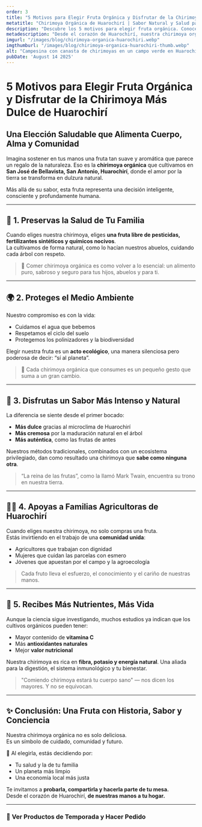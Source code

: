 ```yaml
---
order: 3
title: "5 Motivos para Elegir Fruta Orgánica y Disfrutar de la Chirimoya Más Dulce de Huarochirí"
metatitle: "Chirimoya Orgánica de Huarochirí | Sabor Natural y Salud para tu Familia"
description: "Descubre los 5 motivos para elegir fruta orgánica. Conoce la chirimoya de Huarochirí: cultivada sin químicos, con sabor inigualable y beneficios para toda la familia."
metadescription: "Desde el corazón de Huarochirí, nuestra chirimoya orgánica es dulce, cremosa y saludable. 5 razones para disfrutar fruta libre de químicos y apoyar a agricultores locales."
imgurl: "/images/blog/chirimoya-organica-huarochiri.webp"
imgthumburl: "/images/blog/chirimoya-organica-huarochiri-thumb.webp"
alt: "Campesina con canasta de chirimoyas en un campo verde en Huarochirí"
pubDate: 'August 14 2025'
---
```


# **5 Motivos para Elegir Fruta Orgánica y Disfrutar de la Chirimoya Más Dulce de Huarochirí**
## **Una Elección Saludable que Alimenta Cuerpo, Alma y Comunidad**

Imagina sostener en tus manos una fruta tan suave y aromática que parece un regalo de la naturaleza. Eso es la **chirimoya orgánica** que cultivamos en **San José de Bellavista, San Antonio, Huarochirí**, donde el amor por la tierra se transforma en dulzura natural.

Más allá de su sabor, esta fruta representa una decisión inteligente, consciente y profundamente humana.

---

## 🧡 **1. Preservas la Salud de Tu Familia**

Cuando eliges nuestra chirimoya, eliges **una fruta libre de pesticidas, fertilizantes sintéticos y químicos nocivos**.  
La cultivamos de forma natural, como lo hacían nuestros abuelos, cuidando cada árbol con respeto.

> 🥄 Comer chirimoya orgánica es como volver a lo esencial: un alimento puro, sabroso y seguro para tus hijos, abuelos y para ti.

---

## 🌍 **2. Proteges el Medio Ambiente**

Nuestro compromiso es con la vida:  
- Cuidamos el agua que bebemos  
- Respetamos el ciclo del suelo  
- Protegemos los polinizadores y la biodiversidad

Elegir nuestra fruta es un **acto ecológico**, una manera silenciosa pero poderosa de decir: “sí al planeta”.

> 🌱 Cada chirimoya orgánica que consumes es un pequeño gesto que suma a un gran cambio.

---

## 🍈 **3. Disfrutas un Sabor Más Intenso y Natural**

La diferencia se siente desde el primer bocado:  
- **Más dulce** gracias al microclima de Huarochirí  
- **Más cremosa** por la maduración natural en el árbol  
- **Más auténtica**, como las frutas de antes

Nuestros métodos tradicionales, combinados con un ecosistema privilegiado, dan como resultado una chirimoya que **sabe como ninguna otra**.

> “La reina de las frutas”, como la llamó Mark Twain, encuentra su trono en nuestra tierra.

---

## 👩‍🌾 **4. Apoyas a Familias Agricultoras de Huarochirí**

Cuando eliges nuestra chirimoya, no solo compras una fruta.  
Estás invirtiendo en el trabajo de una **comunidad unida**:  
- Agricultores que trabajan con dignidad  
- Mujeres que cuidan las parcelas con esmero  
- Jóvenes que apuestan por el campo y la agroecología

> Cada fruto lleva el esfuerzo, el conocimiento y el cariño de nuestras manos.

---

## 💪 **5. Recibes Más Nutrientes, Más Vida**

Aunque la ciencia sigue investigando, muchos estudios ya indican que los cultivos orgánicos pueden tener:  
- Mayor contenido de **vitamina C**  
- Más **antioxidantes naturales**  
- Mejor **valor nutricional**

Nuestra chirimoya es rica en **fibra, potasio y energía natural**. Una aliada para la digestión, el sistema inmunológico y tu bienestar.

> "Comiendo chirimoya estará tu cuerpo sano" — nos dicen los mayores. Y no se equivocan.

---

## ✨ **Conclusión: Una Fruta con Historia, Sabor y Conciencia**

Nuestra chirimoya orgánica no es solo deliciosa.  
Es un símbolo de cuidado, comunidad y futuro.

🍃 Al elegirla, estás decidiendo por:
- Tu salud y la de tu familia  
- Un planeta más limpio  
- Una economía local más justa

Te invitamos a **probarla, compartirla y hacerla parte de tu mesa.**  
Desde el corazón de Huarochirí, **de nuestras manos a tu hogar.**

---

### 🛒 **Ver Productos de Temporada y Hacer Pedido**


<WhatsappSendUrl  
  text="Contactar"  
  message="Me interesa comprar la chirimoya orgánica de Huarochirí"  
  variant="primary"  
/>
